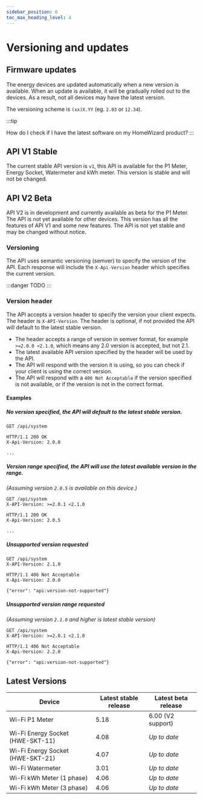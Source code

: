 ```yaml
---
sidebar_position: 6
toc_max_heading_level: 4
---
```



# Versioning and updates

## Firmware updates

The energy devices are updated automatically when a new version is available.
When an update is available, it will be gradually rolled out to the devices. As a result, not all devices may have the latest version.

The versioning scheme is `(xx)X.YY` (eg. `2.03` or `12.34`).

:::tip

<Link to='https://helpdesk.homewizard.com/en/articles/9167578'>How do I check if I have the latest software on my HomeWizard product?</Link>
:::

## API V1 <Badge color='hw-green'>Stable</Badge>

The current stable API version is `v1`, this API is available for the P1 Meter, Energy Socket, Watermeter and kWh meter. This version is stable and will not be changed.

## API V2 <Badge color='hw-orange'>Beta</Badge>

API V2 is in development and currently available as beta for the P1 Meter. The API is not yet available for other devices. This version has all the features of API V1 and some new features. The API is not yet stable and may be changed without notice.

### Versioning

The API uses semantic versioning (semver) to specify the version of the API. Each response will include the `X-Api-Version` header which specifies the current version.

:::danger
TODO
:::

### Version header

The API accepts a version header to specify the version your client expects. The header is `X-API-Version`. The header is optional, if not provided the API will default to the latest stable version.

-   The header accepts a range of version in semver format, for example `>=2.0.0 <2.1.0`, which means any 2.0 version is accepted, but not 2.1.
-   The latest available API version specified by the header will be used by the API.
-   The API will respond with the version it is using, so you can check if your client is using the correct version.
-   The API will respond with a `406 Not Acceptable` if the version specified is not available, or if the version is not in the correct format.

#### Examples

##### No version specified, the API will default to the latest stable version.

```http title="Request"
GET /api/system
```

```http title="Response"
HTTP/1.1 200 OK
X-Api-Version: 2.0.0

...
```

##### Version range specified, the API will use the latest available version in the range.

_(Assuming version `2.0.5` is available on this device.)_

```http title="Request"
GET /api/system
X-API-Version: >=2.0.1 <2.1.0
```

```http title="Response"
HTTP/1.1 200 OK
X-Api-Version: 2.0.5

...
```

##### Unsupported version requested

```http title="Request"
GET /api/system
X-API-Version: 2.1.0
```

```http title="Response"
HTTP/1.1 406 Not Acceptable
X-Api-Version: 2.0.0

{"error": "api:version-not-supported"}
```

##### Unsupported version range requested

_(Assuming version `2.1.0` and higher is latest stable version)_

```http title="Request"
GET /api/system
X-API-Version: >=2.0.1 <2.1.0
```

```http title="Response"
HTTP/1.1 406 Not Acceptable
X-Api-Version: 2.2.0

{"error": "api:version-not-supported"}
```

## Latest Versions

| Device                           | Latest stable release | Latest beta release |
| -------------------------------- | --------------------- | ------------------- |
| Wi-Fi P1 Meter                   | 5.18                  | 6.00 (V2 support)   |
| Wi-Fi Energy Socket (HWE-SKT-11) | 4.08                  | _Up to date_        |
| Wi-Fi Energy Socket (HWE-SKT-21) | 4.07                  | _Up to date_        |
| Wi-Fi Watermeter                 | 3.01                  | _Up to date_        |
| Wi-Fi kWh Meter (1 phase)        | 4.06                  | _Up to date_        |
| Wi-Fi kWh Meter (3 phase)        | 4.06                  | _Up to date_        |
